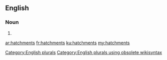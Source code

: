 ==English==

===Noun===
{{head|en}}

# {{plural of|hatchment}}

[[Category:English plurals]][[Category:English plurals using obsolete wikisyntax]]

[[ar:hatchments]]
[[fr:hatchments]]
[[ku:hatchments]]
[[my:hatchments]]